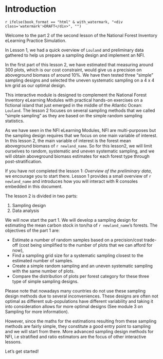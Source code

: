 
\newpage

# Introduction {-}

`r ifelse(book_format == "html" & with_watermark, "<div class='watermark'>DRAFT</div>", "")`

<txt-green>Welcome to the part 2 of the second lesson</txt-green> of the National Forest Inventory eLearning Practice Simulation.

In Lesson 1, we had a quick overview of `Louland` and preliminary data gathered to help us prepare a sampling design and implement an NFI.

In the first part of this lesson 2, we have estimated that measuring around 300 plots, which is our cost constraint, would give us a precision on aboveground biomass of around 10%. We have then tested three "simple" sampling designs and selected the uneven systematic sampling on a 4 x 4 km grid as our optimal design.




This interactive module is designed to complement the National Forest Inventory eLearning Modules with practical hands-on exercises on a fictional island that just emerged in the middle of the Atlantic Ocean: `Louland`. The lesson 2 focuses on several sampling methods that we called "simple sampling" as they are based on the <txt-green>simple random sampling statistics</txt-green>. 

As we have seen in the NFI eLearning Modules, NFI are multi-purposes but the sampling design requires that we focus on one main variable of interest. In this lesson 2, <txt-green>the main variable of interest is the forest mean aboveground biomass</txt-green> of `r newland_name`. 
So for this lesson2, we will limit ourselves to random, systematic and uneven systematic sampling, and we will obtain aboveground biomass estimates for each forest type through post-stratification.


::::::{.infobox data-latex=""}

If you have not completed the lesson 1: *Overview of the preliminary data*, we encourage you to start there. Lesson 1 provides a small overview of `r newland_name` and introduces how you will interact with R consoles embedded in this document.

::::::

The lesson 2 is divided in two parts:

1. Sampling design
1. Data analysis

We will now start the part 1. We will develop a <txt-green>sampling design</txt-green> for estimating the mean carbon stock in ton/ha of `r newland_name`'s forests. The objectives of the part 1 are:

- Estimate a number of random samples based on a precision/cost trade-off (cost being simplified to the number of plots that we can afford for now),
- Find a sampling grid size for a systematic sampling closest to the estimated number of samples. 
- Create a simple random sampling and an uneven systematic sampling with the same number of plots.
- Compare the distribution of plots per forest category for these three type of simple sampling designs.


::::::{.infobox data-latex=""}

Please note that nowadays many countries do not use these sampling design methods due to several inconveniences. These designs are often not optimal as different sub-populations have different variability and taking it into consideration allows for more optimal designs (See module 3 on Sampling for more information).

However, since the maths for the estimations resulting from these sampling methods are fairly simple, they constitute a good entry point to sampling and we will start from there. More advanced sampling design methods for NFI, i.e stratified and ratio estimators are the focus of other interactive lessons.

::::::

<txt-green>Let's get started!</txt-green>



